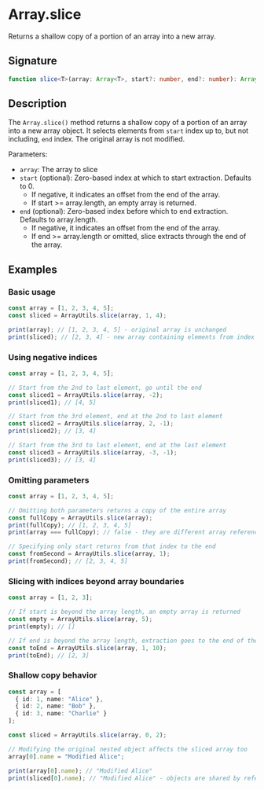 # Array.slice

Returns a shallow copy of a portion of an array into a new array.

## Signature

```ts
function slice<T>(array: Array<T>, start?: number, end?: number): Array<T>
```

## Description

The `Array.slice()` method returns a shallow copy of a portion of an array into a new array object. It selects elements from `start` index up to, but not including, `end` index. The original array is not modified.

Parameters:
- `array`: The array to slice
- `start` (optional): Zero-based index at which to start extraction. Defaults to 0.
  - If negative, it indicates an offset from the end of the array.
  - If start >= array.length, an empty array is returned.
- `end` (optional): Zero-based index before which to end extraction. Defaults to array.length.
  - If negative, it indicates an offset from the end of the array.
  - If end >= array.length or omitted, slice extracts through the end of the array.

## Examples

### Basic usage

```ts
const array = [1, 2, 3, 4, 5];
const sliced = ArrayUtils.slice(array, 1, 4);

print(array); // [1, 2, 3, 4, 5] - original array is unchanged
print(sliced); // [2, 3, 4] - new array containing elements from index 1 up to (but not including) index 4
```

### Using negative indices

```ts
const array = [1, 2, 3, 4, 5];

// Start from the 2nd to last element, go until the end
const sliced1 = ArrayUtils.slice(array, -2);
print(sliced1); // [4, 5]

// Start from the 3rd element, end at the 2nd to last element
const sliced2 = ArrayUtils.slice(array, 2, -1);
print(sliced2); // [3, 4]

// Start from the 3rd to last element, end at the last element
const sliced3 = ArrayUtils.slice(array, -3, -1);
print(sliced3); // [3, 4]
```

### Omitting parameters

```ts
const array = [1, 2, 3, 4, 5];

// Omitting both parameters returns a copy of the entire array
const fullCopy = ArrayUtils.slice(array);
print(fullCopy); // [1, 2, 3, 4, 5]
print(array === fullCopy); // false - they are different array references

// Specifying only start returns from that index to the end
const fromSecond = ArrayUtils.slice(array, 1);
print(fromSecond); // [2, 3, 4, 5]
```

### Slicing with indices beyond array boundaries

```ts
const array = [1, 2, 3];

// If start is beyond the array length, an empty array is returned
const empty = ArrayUtils.slice(array, 5);
print(empty); // []

// If end is beyond the array length, extraction goes to the end of the array
const toEnd = ArrayUtils.slice(array, 1, 10);
print(toEnd); // [2, 3]
```

### Shallow copy behavior

```ts
const array = [
  { id: 1, name: "Alice" },
  { id: 2, name: "Bob" },
  { id: 3, name: "Charlie" }
];

const sliced = ArrayUtils.slice(array, 0, 2);

// Modifying the original nested object affects the sliced array too
array[0].name = "Modified Alice";

print(array[0].name); // "Modified Alice"
print(sliced[0].name); // "Modified Alice" - objects are shared by reference
```